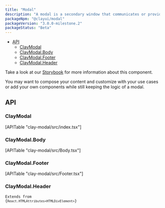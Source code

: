 ```yaml
---
title: "Modal"
description: "A modal is a secondary window that communicates or provides an action inside the same process."
packageNpm: "@clayui/modal"
packageVersion: "3.0.0-milestone.2"
packageStatus: "Beta"
---
```



<div class="nav-toc">

- [API](#api)
  - [ClayModal](#claymodal)
  - [ClayModal.Body](#claymodal.body)
  - [ClayModal.Footer](#claymodal.footer)
  - [ClayModal.Header](#claymodal.header)

</div>

<div class="clay-site-alert alert alert-warning">
    Take a look at our <a href="https://storybook-clayui.netlify.com/?path=/story/claymodal--default">Storybook</a> for more information about this component.
</div>

You may want to compose your content and customize with your use cases or add your own components while still keeping the logic of a modal.

<Modal />

## API

### ClayModal

<div>
	[APITable "clay-modal/src/index.tsx"]
</div>

### ClayModal.Body

<div>
	[APITable "clay-modal/src/Body.tsx"]
</div>

### ClayModal.Footer

<div>
	[APITable "clay-modal/src/Footer.tsx"]
</div>

### ClayModal.Header

<code class="list-api-item-type">Extends from {`React.HTMLAttributes<HTMLDivElement>`}</code>
